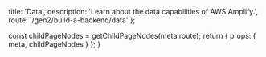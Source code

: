 
  title: 'Data',
  description: 'Learn about the data capabilities of AWS Amplify.',
  route: '/gen2/build-a-backend/data'
};

  const childPageNodes = getChildPageNodes(meta.route);
  return {
    props: {
      meta,
      childPageNodes
    }
  };
}

<Overview childPageNodes={props.childPageNodes} />
